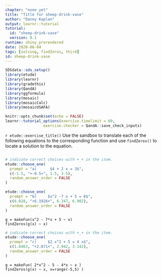 ```yaml
---
chapter: "none yet"
title: "Title for sheep-drink-vase"
author: "Danny Kaplan"
output: learnr::tutorial
tutorial:
  id: "sheep-drink-vase"
  version: 0.1
runtime: shiny_prerendered
date: 2020-06-04 
tags: [solving, findZeros, third]
id: sheep-drink-vase
---
```


```r
SDSdata::sds_setup()
library(etude)
library(learnr)
library(gradethis)
library(QandA)
library(ggformula)
library(mosaic)
library(mosaicCalc)
library(mosaicUSAFA)

knitr::opts_chunk$set(echo = FALSE)
learnr::tutorial_options(exercise.timelimit = 60, 
                 exercise.checker = QandA::save_check_inputs)
```


`r etude::exercise_title()` Use the sandbox to translate each of the following equations to the corresponding function and use `findZeros()` to locate a solution to the equation.

```r
```





```r
# indicate correct choices with +_+ in the item.
etude::choose_one(
  prompt = "a)      $4 + 2 x = 3$",
  c(-1.5, "+-0.5+", 1.5, 3.5),
  random_answer_order = FALSE
)
```

```r

etude::choose_one(
  prompt = "b)     $x^2 -7 x + 5 = 0$",
  c(6.028, "+6.1926+", 6.347, 6.902),
  random_answer_order = FALSE
)
```

```etude
g = makeFun(x^2 - 7*x + 5 ~ x)
findZeros(g(x) ~ x)
```


```r
# indicate correct choices with +_+ in the item.
etude::choose_one(
  prompt = "c)     $2 x^2 + 5 = 4 x$",
  c(1.8463, "+2.871+", 2.942, 3.142),
  random_answer_order = FALSE
)
```

```etude
g = makeFun( 2*x^2 - 5 - 4*x ~ x )
findZeros(g(x) ~ x, x=range(-5,5) )
```


